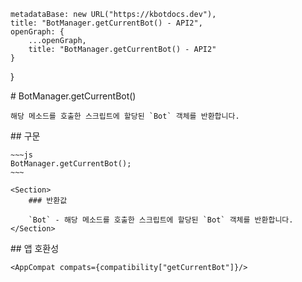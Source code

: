 
    metadataBase: new URL("https://kbotdocs.dev"),
    title: "BotManager.getCurrentBot() - API2",
    openGraph: {
        ...openGraph,
        title: "BotManager.getCurrentBot() - API2"
    }
}

<Section>
    # BotManager.getCurrentBot()

    해당 메소드를 호출한 스크립트에 할당된 `Bot` 객체를 반환합니다.
</Section>
<Section>
    ## 구문

    ~~~js
    BotManager.getCurrentBot();
    ~~~

    <Section>
        ### 반환값

        `Bot` - 해당 메소드를 호출한 스크립트에 할당된 `Bot` 객체를 반환합니다.
    </Section>
</Section>
<Section>
    ## 앱 호환성

    <AppCompat compats={compatibility["getCurrentBot"]}/>
</Section>